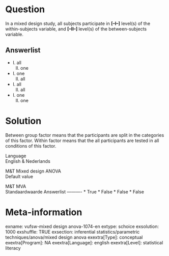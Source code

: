 Question
========
In a mixed design study, all subjects participate in **\[--I--\]**
level(s) of the within-subjects variable, and **\[--II--\] **level(s) of
the between-subjects variable.

Answerlist
----------
* I. all  
  II. one
* I. one  
  II. all
* I. all  
  II. all
* I. one  
  II. one

Solution
========





Between group factor means that the participants are split in the
categories of this factor. Within factor means that the all participants
are tested in all conditions of this factor.





Language  
English & Nederlands

M&T Mixed design ANOVA  
Default value

M&T MVA  
Standaardwaarde
Answerlist
----------
* True
* False
* False
* False

Meta-information
================
exname: vufsw-mixed design anova-1074-en
extype: schoice
exsolution: 1000
exshuffle: TRUE
exsection: inferential statistics/parametric techniques/anova/mixed design anova
exextra[Type]: conceptual
exextra[Program]: NA
exextra[Language]: english
exextra[Level]: statistical literacy

